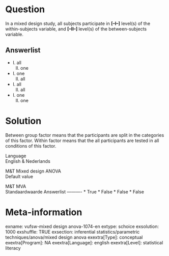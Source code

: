 Question
========
In a mixed design study, all subjects participate in **\[--I--\]**
level(s) of the within-subjects variable, and **\[--II--\] **level(s) of
the between-subjects variable.

Answerlist
----------
* I. all  
  II. one
* I. one  
  II. all
* I. all  
  II. all
* I. one  
  II. one

Solution
========





Between group factor means that the participants are split in the
categories of this factor. Within factor means that the all participants
are tested in all conditions of this factor.





Language  
English & Nederlands

M&T Mixed design ANOVA  
Default value

M&T MVA  
Standaardwaarde
Answerlist
----------
* True
* False
* False
* False

Meta-information
================
exname: vufsw-mixed design anova-1074-en
extype: schoice
exsolution: 1000
exshuffle: TRUE
exsection: inferential statistics/parametric techniques/anova/mixed design anova
exextra[Type]: conceptual
exextra[Program]: NA
exextra[Language]: english
exextra[Level]: statistical literacy

